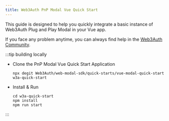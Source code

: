 ```yaml
---
title: Web3Auth PnP Modal Vue Quick Start
---
```


This guide is designed to help you quickly integrate a basic instance of Web3Auth Plug and Play Modal in your Vue app.

If you face any problem anytime, you can always find help in the [Web3Auth Community](https://web3auth.io/community/c/help-pnp/pnp-modal/7).

:::tip building locally

- Clone the PnP Modal Vue Quick Start Application

  ```shell npm2yarn
  npx degit Web3Auth/web-modal-sdk/quick-starts/vue-modal-quick-start w3a-quick-start
  ```

- Install & Run

  ```shell npm2yarn
  cd w3a-quick-start
  npm install
  npm run start
  ```

:::
